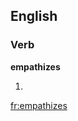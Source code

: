 
==English==

===Verb===
'''empathizes'''

# {{third-person singular of|[[empathize]]}}

[[fr:empathizes]]